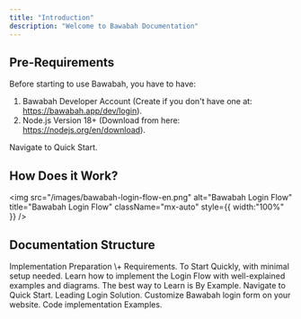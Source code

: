 ```yaml
---
title: "Introduction"
description: "Welcome to Bawabah Documentation"
---
```


## Pre-Requirements

Before starting to use Bawabah, you have to have:

1. Bawabah Developer Account (Create if you don't have one at: https://bawabah.app/dev/login).
2. Node.js Version 18\+ (Download from here: https://nodejs.org/en/download).

<Card title="Ready To Start?" icon="rocket" horizontal href="/getting-started/en/quickstart">
  Navigate to Quick Start.
</Card>

## How Does it Work?

<img
  src="/images/bawabah-login-flow-en.png"
  alt="Bawabah Login Flow"
  title="Bawabah Login Flow"
  className="mx-auto"
  style={{ width:"100%" }}
/>

## Documentation Structure

<Steps>
  <Step title="Introduction" icon="book" iconType="solid">
    Implementation Preparation \+ Requirements.
  </Step>
  <Step title="Quick Start" icon="rocket" iconType="solid">
    To Start Quickly, with minimal setup needed.
  </Step>
  <Step title="Development" icon="code" iconType="solid">
    Learn how to implement the Login Flow with well-explained examples and diagrams.
  </Step>
  <Step title="Examples" icon="flask" iconType="solid">
    The best way to Learn is By Example.
  </Step>
</Steps>

<Columns cols={2}>
  <Card title="Quick Start" icon="rocket" iconType="regular" href="/getting-started/en/quickstart">
    Navigate to Quick Start.
  </Card>
  <Card title="Hosted Login" icon="page" href="/en/hosted">
    Leading Login Solution.
  </Card>
  <Card title="Form Login" icon="envelope" href="/en/form">
    Customize Bawabah login form on your website.
  </Card>
  <Card title="Examples" icon="flask" href="/en/examples">
    Code implementation Examples.
  </Card>
</Columns>